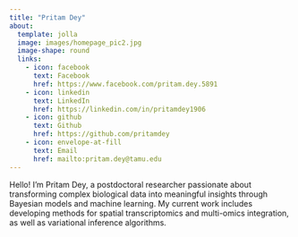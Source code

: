 ```yaml
---
title: "Pritam Dey"
about: 
  template: jolla
  image: images/homepage_pic2.jpg
  image-shape: round
  links:
    - icon: facebook
      text: Facebook
      href: https://www.facebook.com/pritam.dey.5891
    - icon: linkedin
      text: LinkedIn
      href: https://linkedin.com/in/pritamdey1906
    - icon: github
      text: Github
      href: https://github.com/pritamdey
    - icon: envelope-at-fill
      text: Email
      href: mailto:pritam.dey@tamu.edu
---
```


```{=html}
<script type="application/ld+json">
{
  "@context": "https://schema.org",
  "@type": "Person",
  "name": "Pritam Dey",
  "gender": "Male",
  "email": "pritam.dey@tamu.edu",
  "jobTitle": "Postdoctoral Research Associate",
  "affiliation": {
    "@type": "Organization",
    "name": "Texas A&M University",
    "department": "Department of Statistics",
    "address": {
      "@type": "PostalAddress",
      "addressLocality": "College Station",
      "addressRegion": "TX",
      "addressCountry": "USA"
    }
  },
  "url": "https://pritamdey.github.io/",
  "image": "https://pritamdey.github.io/images/homepage_pic2.jpg",
  "sameAs": [
    "https://linkedin.com/in/pritamdey1906",
    "https://www.facebook.com/pritam.dey.5891",
    "https://github.com/pritamdey",
    "https://scholar.google.com/citations?user=R_NYzWsAAAAJ&hl=en"
  ]
}
</script>
```
::: {#hero-heading}
Hello! I’m Pritam Dey, a postdoctoral researcher passionate about transforming complex biological data into meaningful insights through Bayesian models and machine learning. My current work includes developing methods for spatial transcriptomics and multi-omics integration, as well as variational inference algorithms.
:::
